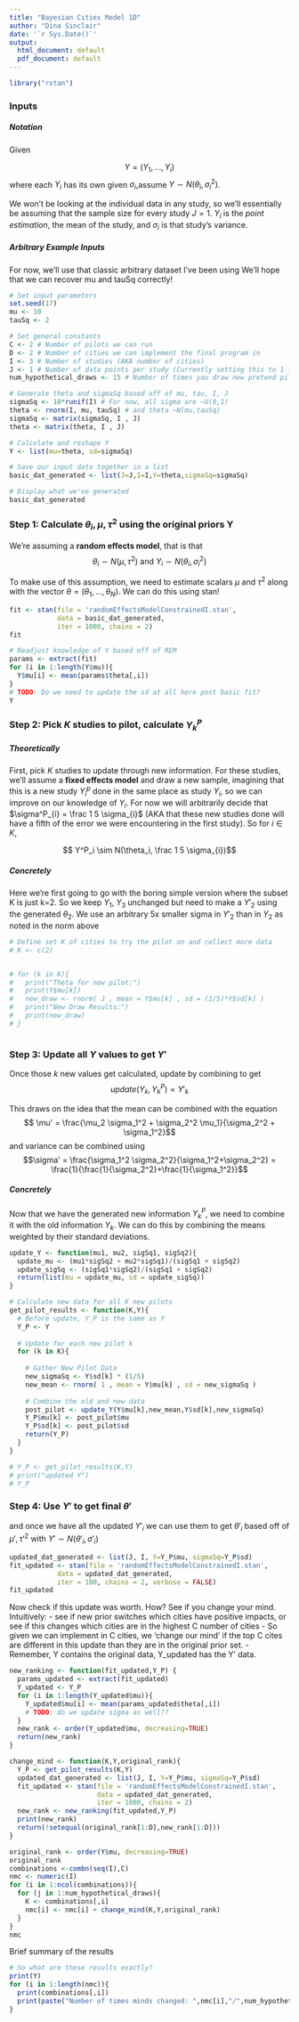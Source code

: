 ```yaml
---
title: "Bayesian Cities Model 1D"
author: "Dina Sinclair"
date: '`r Sys.Date()`'
output:
  html_document: default
  pdf_document: default
---
```


```r
library("rstan")
```

### Inputs

##### Notation
Given

$$Y = (Y_1, \dots, Y_i) $$
where each $Y_i$ has its own given $\sigma_{i}$,assume $Y \sim N(\theta_i, \sigma_{i}^2)$.

We won't be looking at the individual data in any study, so we'll essentially be assuming that the sample size for every study $J = 1$. $Y_i$ is the *point estimation*, the mean of the study, and $\sigma_i$ is that study's variance. 

##### Arbitrary Example Inputs
For now, we'll use that classic arbitrary dataset I've been using
We'll hope that we can recover mu and tauSq correctly!
```r
# Set input parameters
set.seed(17)
mu <- 10
tauSq <- 2

# Set general constants
C <- 2 # Number of pilots we can run
D <- 2 # Number of cities we can implement the final program in
I <- 3 # Number of studies (AKA number of cities)
J <- 1 # Number of data points per study (Currently setting this to 1 for simplicity)
num_hypothetical_draws <- 15 # Number of times you draw new pretend pilot study results

# Generate theta and sigmaSq based off of mu, tau, I, J
sigmaSq <- 10*runif(I) # For now, all sigma are ~U(0,1)
theta <- rnorm(I, mu, tauSq) # and theta ~N(mu,tauSq)
sigmaSq <- matrix(sigmaSq, I , J)
theta <- matrix(theta, I , J)

# Calculate and reshape Y
Y <- list(mu=theta, sd=sigmaSq)

# Save our input data together in a list
basic_dat_generated <- list(J=J,I=I,Y=theta,sigmaSq=sigmaSq)

# Display what we've generated
basic_dat_generated
```

### Step 1: Calculate $\theta_i, \mu, \tau^2$ using the original priors Y

We're assuming a **random effects model**, that is that $$\theta_i \sim N(\mu, \tau^2) \text{ and } Y_i \sim N(\theta_i, \sigma_{i}^2)$$

To make use of this assumption, we need to estimate scalars $\mu$ and $\tau^2$ along with the vector $\theta = (\theta_1,\dots,\theta_N)$. We can do this using stan!

```r
fit <- stan(file = 'randomEffectsModelConstrainedI.stan', 
            data = basic_dat_generated, 
            iter = 1000, chains = 2)
fit
```
```r
# Readjust knowledge of Y based off of REM
params <- extract(fit)
for (i in 1:length(Y$mu)){
  Y$mu[i] <- mean(params$theta[,i])
}
# TODO: Do we need to update the sd at all here post basic fit?
Y
```


### Step 2: Pick $K$ studies to pilot, calculate $Y^P_k$

##### Theoretically

First, pick $K$ studies to update through new information. For these studies, we'll assume a **fixed effects model** and draw a new sample, imagining that this is a new study $Y^p_i$ done in the same place as study $Y_i$, so we can improve on our knowledge of $Y_i$. For now we will arbitrarily decide that $\sigma^P_{i} = \frac 1 5 \sigma_{i}$ (AKA that these new studies done will have a fifth of the error we were encountering in the first study). So for $i \in K$,

$$ Y^P_i \sim N(\theta_i, \frac 1 5 \sigma_{i})$$

##### Concretely

Here we're first going to go with the boring simple version where the subset K is just k=2. So we keep $Y_1$, $Y_3$ unchanged but need to make a $Y'_2$ using the generated $\theta_2$. We use an arbitrary 5x smaller sigma in $Y'_2$ than in $Y_2$ as noted in the norm above
```r
# Define set K of cities to try the pilot on and collect more data
# K <- c(2)


# for (k in K){
#   print("Theta for new pilot:")
#   print(Y$mu[k])
#   new_draw <- rnorm( J , mean = Y$mu[k] , sd = (1/5)*Y$sd[k] )
#   print("New Draw Results:")
#   print(new_draw)
# }



```

### Step 3: Update all $Y$ values to get $Y'$

Once those $k$ new values get calculated, update by combining to get 
$$update(Y_k, Y^P_k) = Y'_k$$

This draws on the idea that the mean can be combined with the equation
$$ \mu' = \frac{\mu_2 \sigma_1^2 + \sigma_2^2 \mu_1}{\sigma_2^2 + \sigma_1^2}$$
and variance can be combined using
$$\sigma' = \frac{\sigma_1^2 \sigma_2^2}{\sigma_1^2+\sigma_2^2} = \frac{1}{\frac{1}{\sigma_2^2}+\frac{1}{\sigma_1^2}}$$

##### Concretely 

Now that we have the generated new information $Y^P_k$, we need to combine it with the old information $Y_k$. We can do this by combining the means weighted by their standard deviations.

```r
update_Y <- function(mu1, mu2, sigSq1, sigSq2){
  update_mu <- (mu1*sigSq2 + mu2*sigSq1)/(sigSq1 + sigSq2)
  update_sigSq <- (sigSq1*sigSq2)/(sigSq1 + sigSq2)
  return(list(mu = update_mu, sd = update_sigSq))
}

# Calculate new data for all K new pilots
get_pilot_results <- function(K,Y){
  # Before update, Y_P is the same as Y
  Y_P <- Y
  
  # Update for each new pilot k
  for (k in K){
    
    # Gather New Pilot Data
    new_sigmaSq <- Y$sd[k] * (1/5)
    new_mean <- rnorm( 1 , mean = Y$mu[k] , sd = new_sigmaSq )
    
    # Combine the old and new data 
    post_pilot <- update_Y(Y$mu[k],new_mean,Y$sd[k],new_sigmaSq)
    Y_P$mu[k] <- post_pilot$mu
    Y_P$sd[k] <- post_pilot$sd
    return(Y_P)
  }
}

# Y_P <- get_pilot_results(K,Y)
# print("updated Y")
# Y_P
```


### Step 4: Use $Y'$ to get final $\theta'$

and once we have all the updated $Y'_i$ we can use them to get $\theta'_i$ based off of $\mu', \tau'^{2}$ with $Y' \sim N(\theta'_i, \sigma'_{i})$ 

```r
updated_dat_generated <- list(J, I, Y=Y_P$mu, sigmaSq=Y_P$sd)
fit_updated <- stan(file = 'randomEffectsModelConstrainedI.stan', 
            data = updated_dat_generated, 
            iter = 100, chains = 2, verbose = FALSE)
fit_updated
```
 Now check if this update was worth. How? See if you change your mind.
 Intuitively:
  - see if new prior switches which cities have positive impacts, or see if this changes which cities are in the highest C number of cities
  - So given we can implement in C cities, we 'change our mind' if the top C cites are different in this update than they are in the original prior set.
  - Remember, Y contains the original data, Y_updated has the Y' data.
```r
new_ranking <- function(fit_updated,Y_P) {
  params_updated <- extract(fit_updated)
  Y_updated <- Y_P
  for (i in 1:length(Y_updated$mu)){
    Y_updated$mu[i] <- mean(params_updated$theta[,i])
    # TODO: do we update sigma as well??
  }
  new_rank <- order(Y_updated$mu, decreasing=TRUE)
  return(new_rank)
}
```

```r
change_mind <- function(K,Y,original_rank){
  Y_P <- get_pilot_results(K,Y)
  updated_dat_generated <- list(J, I, Y=Y_P$mu, sigmaSq=Y_P$sd)
  fit_updated <- stan(file = 'randomEffectsModelConstrainedI.stan', 
                      data = updated_dat_generated, 
                      iter = 1000, chains = 2)
  new_rank <- new_ranking(fit_updated,Y_P) 
  print(new_rank)
  return(!setequal(original_rank[1:D],new_rank[1:D]))
}
```


```r
original_rank <- order(Y$mu, decreasing=TRUE)
original_rank
combinations <-combn(seq(I),C)
nmc <- numeric(I)
for (i in 1:ncol(combinations)){
  for (j in 1:num_hypothetical_draws){
    K <- combinations[,i]
    nmc[i] <- nmc[i] + change_mind(K,Y,original_rank)
  }
} 
nmc
```


Brief summary of the results
```r
# So what are these results exactly?
print(Y)
for (i in 1:length(nmc)){
  print(combinations[,i])
  print(paste("Number of times minds changed: ",nmc[i],"/",num_hypothetical_draws))
} 

```


